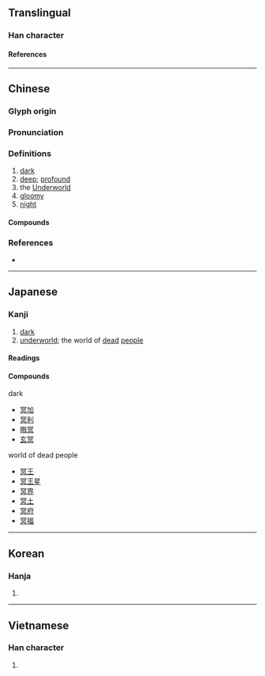 {{character info/new}}
==Translingual==

===Han character===
{{Han char|rn=14|rad=冖|as=08|sn=10|four=37800|canj=BAYC|ids=⿳冖日六}}

====References====
{{Han ref|kx=0130.280|dkj=01588|dj=0293.080|hdz=10304.100|uh=51A5}}

----

==Chinese==
{{zh-forms}}

===Glyph origin===
{{Han etym}}

===Pronunciation===
{{zh-pron
|m=míng
|c=ming4,ming5
|mn=bêng
|mn-t=mêng5
|mc=y
|oc=y
|cat=a,n
}}

===Definitions===
{{zh-hanzi}}

# [[dark]]
# [[deep]]; [[profound]]
# the [[Underworld]]
# [[gloomy]]
# [[night]]

====Compounds====
{{zh-der|冥鏹|冥行擿埴|冥會|冥默|冥器|冥鈔|冥童|冥錢|冥報|冥漠君|冥婚|冥蒙|幽冥戒|冥府|冥搜|冥佑|冥奧|冥冥中|冥籍|冥數|悄冥冥|冥具|冥資|冥靈|冥頑|冥衣|冥誕|冥王星|冥濛|悄悄冥冥|冥想|冥茫|冥思|冥漠|冥行|幽冥地府|幽冥|冥冥之中|冥途|北冥|冥思苦想|冥鴻|冥子裡|冥司|冥契|冥河|冥頑不靈|冥寶|冥冥|冥壽|冥紙|冥思苦索|冥寂|晦冥|混冥|窅冥|玄冥|窈窈冥冥|窈冥|杳冥|沉冥|渺渺冥冥|鴻飛冥冥|邈冥冥|西冥|風雨晦冥|青冥}}

===References===
* {{R:yue:mfccd}}

----

==Japanese==

===Kanji===
{{ja-kanji|grade=|rs=冖08}}

# [[dark]]
# [[underworld]]; the world of [[dead]] [[people]]

====Readings====
{{ja-readings
|goon=みょう<みやう
|kanon=めい
|kun=くら-い
}}

====Compounds====
; dark
* [[冥加]]
* [[冥利]]
* [[晦冥]]
* [[玄冥]]
; world of dead people
* [[冥王]]
* [[冥王星]]
* [[冥界]]
* [[冥土]]
* [[冥府]]
* [[冥福]]

----

==Korean==

===Hanja===
{{ko-hanja|명}}

# {{defn|lang=ko|sort=冖08}}

----

==Vietnamese==

===Han character===
{{vi-readings|rs=冖08|reading=[[minh]], [[mênh]], [[mưng]]}}

# {{defn|lang=vi|sort=冖08}}